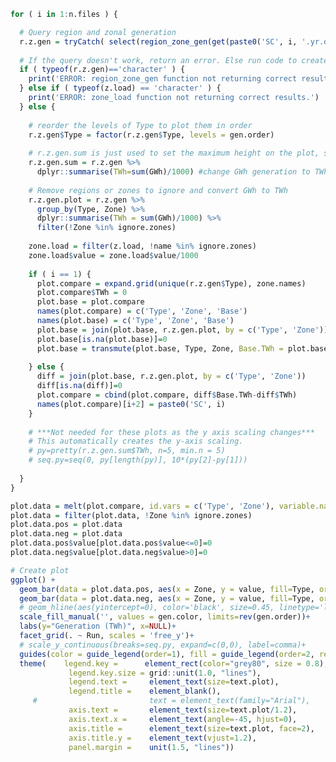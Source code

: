 
```r

for ( i in 1:n.files ) {

  # Query region and zonal generation
  r.z.gen = tryCatch( select(region_zone_gen(get(paste0('SC', i, '.yr.data.generator'))), Region, Zone, Type, GWh = value), error = function(cond) { return('ERROR') } )
  
  # If the query doesn't work, return an error. Else run code to create plot.
  if ( typeof(r.z.gen)=='character' ) {
    print('ERROR: region_zone_gen function not returning correct results.')
  } else if ( typeof(z.load) == 'character' ) { 
    print('ERROR: zone_load function not returning correct results.')
  } else {
  
    # reorder the levels of Type to plot them in order
    r.z.gen$Type = factor(r.z.gen$Type, levels = gen.order)
      
    # r.z.gen.sum is just used to set the maximum height on the plot, see pretty() fcn below
    r.z.gen.sum = r.z.gen %>% 
      dplyr::summarise(TWh=sum(GWh)/1000) #change GWh generation to TWh
    
    # Remove regions or zones to ignore and convert GWh to TWh
    r.z.gen.plot = r.z.gen %>%
      group_by(Type, Zone) %>%
      dplyr::summarise(TWh = sum(GWh)/1000) %>%
      filter(!Zone %in% ignore.zones)
      
    zone.load = filter(z.load, !name %in% ignore.zones)
    zone.load$value = zone.load$value/1000
      
    if ( i == 1) {
      plot.compare = expand.grid(unique(r.z.gen$Type), zone.names)
      plot.compare$TWh = 0
      plot.base = plot.compare
      names(plot.compare) = c('Type', 'Zone', 'Base')
      names(plot.base) = c('Type', 'Zone', 'Base')
      plot.base = join(plot.base, r.z.gen.plot, by = c('Type', 'Zone'))
      plot.base[is.na(plot.base)]=0
      plot.base = transmute(plot.base, Type, Zone, Base.TWh = plot.base$Base+plot.base$TWh)
    
    } else {
      diff = join(plot.base, r.z.gen.plot, by = c('Type', 'Zone'))
      diff[is.na(diff)]=0
      plot.compare = cbind(plot.compare, diff$Base.TWh-diff$TWh)
      names(plot.compare)[i+2] = paste0('SC', i)
    }
    
    # ***Not needed for these plots as the y axis scaling changes***
    # This automatically creates the y-axis scaling. 
    # py=pretty(r.z.gen.sum$TWh, n=5, min.n = 5)
    # seq.py=seq(0, py[length(py)], 10*(py[2]-py[1]))
  
  }
}

plot.data = melt(plot.compare, id.vars = c('Type', 'Zone'), variable.name = 'Run')
plot.data = filter(plot.data, !Zone %in% ignore.zones)
plot.data.pos = plot.data
plot.data.neg = plot.data
plot.data.pos$value[plot.data.pos$value<=0]=0
plot.data.neg$value[plot.data.neg$value>0]=0

# Create plot
ggplot() +
  geom_bar(data = plot.data.pos, aes(x = Zone, y = value, fill=Type, order=as.numeric(Type)), stat="identity", position="stack" ) +
  geom_bar(data = plot.data.neg, aes(x = Zone, y = value, fill=Type, order=as.numeric(Type)), stat="identity", position="stack" ) +
  # geom_hline(aes(yintercept=0), color='black', size=0.45, linetype='longdash')+
  scale_fill_manual('', values = gen.color, limits=rev(gen.order))+
  labs(y="Generation (TWh)", x=NULL)+
  facet_grid(. ~ Run, scales = 'free_y')+
  # scale_y_continuous(breaks=seq.py, expand=c(0,0), label=comma)+
  guides(color = guide_legend(order=1), fill = guide_legend(order=2, reverse=TRUE))+
  theme(    legend.key =      element_rect(color="grey80", size = 0.8), 
             legend.key.size = grid::unit(1.0, "lines"),
             legend.text =     element_text(size=text.plot), 
             legend.title =    element_blank(),
     #                         text = element_text(family="Arial"),
             axis.text =       element_text(size=text.plot/1.2), 
             axis.text.x =     element_text(angle=-45, hjust=0),
             axis.title =      element_text(size=text.plot, face=2), 
             axis.title.y =    element_text(vjust=1.2), 
             panel.margin =    unit(1.5, "lines"))
```
